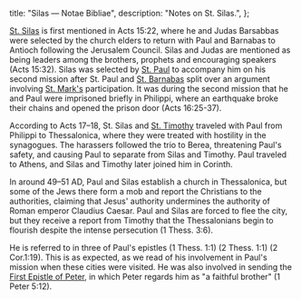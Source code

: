   title: "Silas — Notae Bibliae",
  description: "Notes on St. Silas.",
};

<Initial text="Silas"/>

[St. Silas](/glossary/names#silas) is first mentioned in Acts 15:22, where he and Judas Barsabbas were selected by the church elders to return with Paul and Barnabas to Antioch following the Jerusalem Council. Silas and Judas are mentioned as being leaders among the brothers, prophets and encouraging speakers (Acts 15:32). Silas was selected by [St. Paul](/people/saints/apostles/paul) to accompany him on his second mission after St. Paul and [St. Barnabas](/people/saints/apostles/barnabas) split over an argument involving [St. Mark's](/people/saints/evangelists/mark) participation. It was during the second mission that he and Paul were imprisoned briefly in Philippi, where an earthquake broke their chains and opened the prison door (Acts 16:25-37).

According to Acts 17–18, St. Silas and [St. Timothy](/people/saints/biblical/timothy) traveled with Paul from Philippi to Thessalonica, where they were treated with hostility in the synagogues. The harassers followed the trio to Berea, threatening Paul's safety, and causing Paul to separate from Silas and Timothy. Paul traveled to Athens, and Silas and Timothy later joined him in Corinth.

In around 49–51 AD, Paul and Silas establish a church in Thessalonica, but some of the Jews there form a mob and report the Christians to the authorities, claiming that Jesus' authority undermines the authority of Roman emperor Claudius Caesar. Paul and Silas are forced to flee the city, but they receive a report from Timothy that the Thessalonians begin to flourish despite the intense persecution (1 Thess. 3:6).

He is referred to in three of Paul's epistles (1 Thess. 1:1) (2 Thess. 1:1) (2 Cor.1:19). This is as expected, as we read of his involvement in Paul's mission when these cities were visited. He was also involved in sending the [First Epistle of Peter](/bible/new-testament/epistles/1-peter), in which Peter regards him as "a faithful brother" (1 Peter 5:12).
